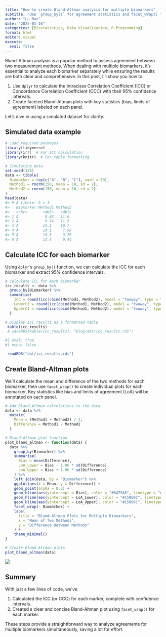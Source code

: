 ```yaml
---
title: "How to create Bland-Altman analysis for multiple biomarkers"
subtitle: "Use `group_by()` for agreement statistics and facet_wrap() for plots"
author: "Lu Mao"
date: "2025-01-16"
categories: [Biostatistics, Data Visualization, R Programming]
format: html
editor: visual
execute:
  eval: false
---
```


Bland-Altman analysis is a popular method to assess agreement between two measurement methods. When dealing with multiple biomarkers, it’s essential to analyze each biomarker separately while ensuring the results are both clear and comprehensive. In this post, I’ll show you how to:

1.  Use `dplyr` to calculate the Intraclass Correlation Coefficient (ICC) or Concordance Correlation Coefficient (CCC) with their 95% confidence intervals.
2.  Create faceted Bland-Altman plots with key statistics (bias, limits of agreement) labeled on each panel.

Let’s dive in using a simulated dataset for clarity.

## Simulated data example

```r
# Load required packages
library(tidyverse)
library(irr)  # For ICC calculation
library(knitr)  # For table formatting

# Simulating data
set.seed(123)
data <- tibble(
  Biomarker = rep(c("A", "B", "C"), each = 50),
  Method1 = rnorm(150, mean = 10, sd = 2),
  Method2 = rnorm(150, mean = 10, sd = 2)
)
head(data)
#> # A tibble: 6 × 3
#>   Biomarker Method1 Method2
#>   <chr>       <dbl>   <dbl>
#> 1 A            8.88   11.6 
#> 2 A            9.54   11.5 
#> 3 A           13.1    10.7 
#> 4 A           10.1     7.98
#> 5 A           10.3     9.76
#> 6 A           13.4     9.44
```

## Calculate ICC for each biomarker

Using `dplyr`’s `group_by()` function, we can calculate the ICC for each biomarker and extract 95% confidence intervals.

```r
# Calculate ICC for each biomarker
icc_results <- data %>%
  group_by(Biomarker) %>%
  summarise(
    ICC = round(icc(cbind(Method1, Method2), model = "twoway", type = "agreement")$value, 3),
    LowerCI = round(icc(cbind(Method1, Method2), model = "twoway", type = "agreement")$lbound, 3),
    UpperCI = round(icc(cbind(Method1, Method2), model = "twoway", type = "agreement")$ubound, 3)
  )

# Display ICC results as a formatted table
 kable(icc_results)
 # saveRDS(kable(icc_results), "blog/dat/icc_results.rds")
```

```r
#| eval: true
#| echo: false

 readRDS("dat/icc_results.rds")
```

## Create Bland-Altman plots

We’ll calculate the mean and difference of the two methods for each biomarker, then use `facet_wrap()` to create individual plots for each biomarker. Key statistics like bias and limits of agreement (LoA) will be annotated on each panel.

```r
# Add Bland-Altman calculations to the data
data <- data %>%
  mutate(
    Mean = (Method1 + Method2) / 2,
    Difference = Method1 - Method2
  )

# Bland-Altman plot function
plot_bland_altman <- function(data) {
  data %>%
    group_by(Biomarker) %>%
    summarise(
      Bias = mean(Difference),
      LoA_Lower = Bias - 1.96 * sd(Difference),
      LoA_Upper = Bias + 1.96 * sd(Difference)
    ) %>%
    left_join(data, by = "Biomarker") %>%
    ggplot(aes(x = Mean, y = Difference)) +
    geom_point(alpha = 0.6) +
    geom_hline(aes(yintercept = Bias), color = "#0479A8", linetype = "dashed") +
    geom_hline(aes(yintercept = LoA_Lower), color = "#C5050C", linetype = "dotted") +
    geom_hline(aes(yintercept = LoA_Upper), color = "#C5050C", linetype = "dotted") +
    facet_wrap(~ Biomarker) +
    labs(
      title = "Bland-Altman Plots for Multiple Biomarkers",
      x = "Mean of Two Methods",
      y = "Difference Between Methods"
    ) +
    theme_minimal()
}

# Create Bland-Altman plots
plot_bland_altman(data)
```

![](images/ba_mul.png)

## Summary

With just a few lines of code, we’ve:

1.  Calculated the ICC (or CCC) for each marker, complete with confidence intervals.
2.  Created a clear and concise Bland-Altman plot using `facet_wrap()` for each marker.

These steps provide a straightforward way to analyze agreements for multiple biomarkers simultaneously, saving a lot for effort.
